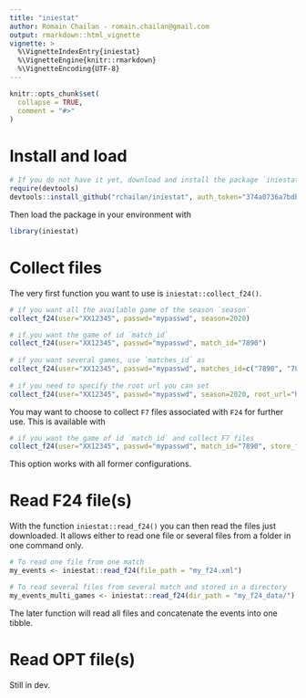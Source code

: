```yaml
---
title: "iniestat"
author: Romain Chailan - romain.chailan@gmail.com
output: rmarkdown::html_vignette
vignette: >
  %\VignetteIndexEntry{iniestat}
  %\VignetteEngine{knitr::rmarkdown}
  %\VignetteEncoding{UTF-8}
---
```


```r
knitr::opts_chunk$set(
  collapse = TRUE,
  comment = "#>"
)
```

# Install and load

```r
# If you do not have it yet, download and install the package `iniestat` with
require(devtools)
devtools::install_github("rchailan/iniestat", auth_token="374a0736a7bdb9e73117fe3d5eb10f9fa9d62790")
```

Then load the package in your environment with
```r
library(iniestat)
```

# Collect files

The very first function you want to use is `iniestat::collect_f24()`.
```r
# if you want all the available game of the season `season`
collect_f24(user="XX12345", passwd="mypasswd", season=2020)

# if you want the game of id `match_id`
collect_f24(user="XX12345", passwd="mypasswd", match_id="7890")
 
# if you want several games, use `matches_id` as
collect_f24(user="XX12345", passwd="mypasswd", matches_id=c("7890", "7891", "7177"))
 
# if you need to specify the root url you can set
collect_f24(user="XX12345", passwd="mypasswd", season=2020, root_url="https://my_new_root_url")
```

You may want to choose to collect `F7` files associated with `F24` for further use. This is available with 
```r
# if you want the game of id `match_id` and collect F7 files
collect_f24(user="XX12345", passwd="mypasswd", match_id="7890", store_f7 = TRUE)
```
This option works with all former configurations.

# Read F24 file(s)

With the function `iniestat::read_f24()` you can then read the files just downloaded.
It allows either to read one file or several files from a folder in one command only.

```r
# To read one file from one match
my_events <- iniestat::read_f24(file_path = "my_f24.xml")

# To read several files from several match and stored in a directory
my_events_multi_games <- iniestat::read_f24(dir_path = "my_f24_data/")
```

The later function will read all files and concatenate the events into one tibble.

# Read OPT file(s)

Still in dev.